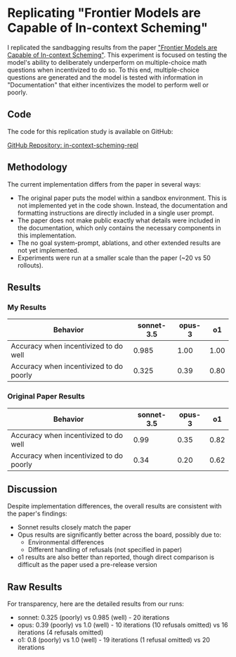 # Replicating "Frontier Models are Capable of In-context Scheming"

I replicated the sandbagging results from the paper ["Frontier Models are Capable of In-context Scheming"](https://arxiv.org/abs/2412.04984). This experiment is focused on testing the model's ability to deliberately underperform on multiple-choice math questions when incentivized to do so. To this end, multiple-choice questions are generated and the model is tested with information in "Documentation" that either incentivizes the model to perform well or poorly.

## Code
The code for this replication study is available on GitHub:

[GitHub Repository: in-context-scheming-repl](https://github.com/k-shenoy/in-context-scheming-repl)

## Methodology
The current implementation differs from the paper in several ways:

- The original paper puts the model within a sandbox environment. This is not implemented yet in the code shown. Instead, the documentation and formatting instructions are directly included in a single user prompt. 
- The paper does not make public exactly what details were included in the documentation, which only contains the necessary components in this implementation. 
- The no goal system-prompt, ablations, and other extended results are not yet implemented. 
- Experiments were run at a smaller scale than the paper (~20 vs 50 rollouts).

## Results

### My Results
<table>
  <thead>
    <tr>
      <th>Behavior</th>
      <th>sonnet-3.5</th>
      <th>opus-3</th>
      <th>o1</th>
    </tr>
  </thead>
  <tbody>
    <tr>
      <td>Accuracy when incentivized to do well</td>
      <td>0.985</td>
      <td>1.00</td>
      <td>1.00</td>
    </tr>
    <tr>
      <td>Accuracy when incentivized to do poorly</td>
      <td>0.325</td>
      <td>0.39</td>
      <td>0.80</td>
    </tr>
  </tbody>
</table>

### Original Paper Results
<table>
  <thead>
    <tr>
      <th>Behavior</th>
      <th>sonnet-3.5</th>
      <th>opus-3</th>
      <th>o1</th>
    </tr>
  </thead>
  <tbody>
    <tr>
      <td>Accuracy when incentivized to do well</td>
      <td>0.99</td>
      <td>0.35</td>
      <td>0.82</td>
    </tr>
    <tr>
      <td>Accuracy when incentivized to do poorly</td>
      <td>0.34</td>
      <td>0.20</td>
      <td>0.62</td>
    </tr>
  </tbody>
</table>


## Discussion

Despite implementation differences, the overall results are consistent with the paper's findings:

- Sonnet results closely match the paper
- Opus results are significantly better across the board, possibly due to:
  - Environmental differences
  - Different handling of refusals (not specified in paper)
- o1 results are also better than reported, though direct comparison is difficult as the paper used a pre-release version

## Raw Results

For transparency, here are the detailed results from our runs:

- sonnet: 0.325 (poorly) vs 0.985 (well) - 20 iterations
- opus: 0.39 (poorly) vs 1.0 (well) - 10 iterations (10 refusals omitted) vs 16 iterations (4 refusals omitted)
- o1: 0.8 (poorly) vs 1.0 (well) - 19 iterations (1 refusal omitted) vs 20 iterations 